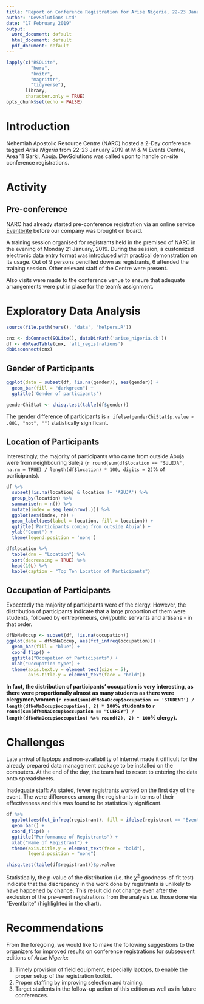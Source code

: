 ```yaml
---
title: "Report on Conference Registration for Arise Nigeria, 22-23 January 2019"
author: "DevSolutions Ltd"
date: "17 February 2019"
output:
  word_document: default
  html_document: default
  pdf_document: default
---
```


```r
lapply(c("RSQLite",
         "here",
         "knitr",
         "magrittr",
         "tidyverse"),
       library,
       character.only = TRUE)
opts_chunk$set(echo = FALSE)
```

# Introduction
Nehemiah Apostolic Resource Centre (NARC) hosted a 2-Day conference tagged *Arise Nigeria* from 22-23 January 2019 at M & M Events Centre, Area 11 Garki, Abuja. DevSolutions was called upon to handle on-site conference registrations.

# Activity
## Pre-conference
NARC had already started pre-conference registration via an online service [Eventbrite](https://www.eventbrite.com) before our company was brought on board.

A training session organised for registrants held in the premised of NARC in the evening of Monday 21 January, 2019. During the session, a customized electronic data entry format was introduced with practical demonstration on its usage. Out of 9 persons pencilled down as registrants, 6 attended the training session. Other relevant staff of the Centre were present.

Also visits were made to the conference venue to ensure that adequate arrangements were put in place for the team's assignment.


# Exploratory Data Analysis
```r
source(file.path(here(), 'data', 'helpers.R'))
```

```r
cnx <- dbConnect(SQLite(), dataDirPath('arise_nigeria.db'))
df <- dbReadTable(cnx, 'all_registrations')
dbDisconnect(cnx)
```

## Gender of Participants
```r
ggplot(data = subset(df, !is.na(gender)), aes(gender)) +
  geom_bar(fill = "darkgreen") +
  ggtitle('Gender of participants')
```

```r
genderChiStat <- chisq.test(table(df$gender))
```
The gender difference of participants is `r ifelse(genderChiStat$p.value < .001, "not", "")` statistically significant.

## Location of Participants
Interestingly, the majority of participants who came from outside Abuja were from neighbouring Suleja (`r round(sum(df$location == "SULEJA", na.rm = TRUE) / length(df$location) * 100, digits = 2)`% of participants).
```r
df %>%
  subset(!is.na(location) & location != 'ABUJA') %>% 
  group_by(location) %>% 
  summarise(n = n()) %>% 
  mutate(index = seq_len(nrow(.))) %>% 
  ggplot(aes(index, n)) +
  geom_label(aes(label = location, fill = location)) +
  ggtitle('Participants coming from outside Abuja') +
  ylab("Count") +
  theme(legend.position = 'none')
```


```r
df$location %>% 
  table(dnn = "Location") %>% 
  sort(decreasing = TRUE) %>% 
  head(10L) %>% 
  kable(caption = "Top Ten Location of Participants")
```

## Occupation of Participants
Expectedly the majority of participants were of the clergy. However, the distribution of participants indicate that a large proportion of them were students, followed by entrepreneurs, civil/public servants and artisans - in that order. 
```r
dfNoNaOccup <- subset(df, !is.na(occupation))
ggplot(data = dfNoNaOccup, aes(fct_infreq(occupation))) +
  geom_bar(fill = "blue") +
  coord_flip() +
  ggtitle("Occupation of Participants") +
  xlab("Occupation type") +
  theme(axis.text.y = element_text(size = 5),
        axis.title.y = element_text(face = "bold"))
```

**In fact, the distribution of participants' occupation is very interesting, as there were proportionally almost as many students as there were clergymen/women (`r round(sum(dfNoNaOccup$occupation == 'STUDENT') / length(dfNoNaOccup$occupation), 2) * 100`% students to `r round(sum(dfNoNaOccup$occupation == "CLERGY") / length(dfNoNaOccup$occupation) %>% round(2), 2) * 100`% clergy).**

# Challenges
Late arrival of laptops and non-availability of internet made it difficult for the already prepared data management package to be installed on the computers. At the end of the day, the team had to resort to entering the data onto spreadsheets.

Inadequate staff: As stated, fewer registrants worked on the first day of the event. The were differences among the registrants in terms of their effectiveness and this was found to be statistically significant.

```r
df %>% 
  ggplot(aes(fct_infreq(registrant), fill = ifelse(registrant == "Eventbrite", "Highlighted", "Normal"))) +
  geom_bar() + 
  coord_flip() +
  ggtitle("Performance of Registrants") +
  xlab("Name of Registrant") +
  theme(axis.title.y = element_text(face = "bold"),
        legend.position = "none")
```

```r
chisq.test(table(df$registrant))$p.value
```

Statistically, the p-value of the distribution (i.e. the $\chi^2$ goodness-of-fit test) indicate that the discrepancy in the work done by registrants is unlikely to have happened by chance. This result did not change even after the exclusion of the pre-event registrations from the analysis i.e. those done via "Eventbrite" (highlighted in the chart).

# Recommendations
From the foregoing, we would like to make the following suggestions to the organizers for improved results on conference registrations for subsequent editions of *Arise Nigeria*:

1. Timely provision of field equipment, especially laptops, to enable the proper setup of the registration toolkit.
2. Proper staffing by improving selection and training.
3. Target students in the follow-up action of this edition as well as in future conferences.
